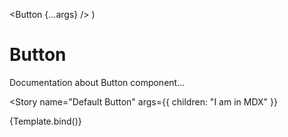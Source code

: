
<Meta
  title="MDX/Documentation/Button"
  component={Button}  
/>

  <Button {...args} />
)

# Button

Documentation about Button component...

<Story
  name="Default Button"
  args={{
    children: "I am in MDX"
  }}
>
  {Template.bind()}
</Story>
